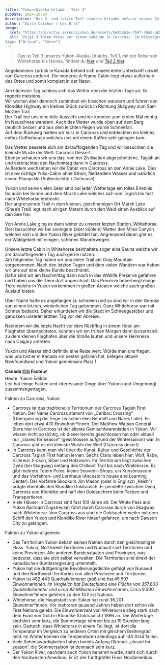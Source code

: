 ```yaml
---
title: "Yukon/Alaska Urlaub - Teil 3"
pubDate: 2024-10-24
description: "Der 3. und letzte Teil unseres Urlaubs umfasst unsere Zeit in Carcross, Whitehorse und Umgebung."
author: "Aaron Czichon / Lea Gräß"
image:
  href: "https://directus.aaronczichon.de/assets/5e5b4b1e-7b87-40a5-a82d-5d8c4baf36be.jpg?quality=70&width=1600"
  alt: "Zeigt 3 Totem Poles vor einem Gebäude in Carcross. Im Hintergrund die Berge und ein blauer Himmel mit ein paar Wolken."
tags: ["Urlaub", "Yukon"]
---
```

> Das ist Teil 3 unseres Yukon-Alaska-Urlaubs. Teil 1, mit der Reise von Whitehorse bis Haines, findest du [hier](https://canada.aaronczichon.de/blog/43-yukon-alaska-part1/) und [Teil 2 hier](https://canada.aaronczichon.de/blog/44-yukon-alaska-part2/).

Angekommen zurück in Kanada befand sich unsere erste Unterkunft unweit von Carcross entfernt. Die moderne A-Frame Cabin liegt etwas außerhalb des Ortes und somit komplett in der Natur.

Am nächsten Tag schloss sich das Wetter dem der letzten Tage an. Es regnete meistens.   
Wir wollten aber dennoch zumindest ein bisschen wandern und fuhren den Klondike Highway ein kleines Stück zurück in Richtung Skagway zum Sam McGee Trail.    
Der Trail bot uns eine tolle Aussicht und wir konnten zum ersten Mal richtig im Neuschnee wandern. Auch das Wetter wurde oben auf dem Berg deutlich besser und aus dem leichten Regen wurde Schneefall.   
Auf dem Rückweg hielten wir kurz in Carcross und entdeckten ein kleines, nettes Coffeehouse welches uns mit einem Kaffee sehr gelegen kam.

<DirectusImage assetId="e6d45133-e47c-4953-9629-3892a5efea7c.jpg" />

Das Wetter besserte sich am darauffolgenden Tag und wir besuchten die kleinste Wüste der Welt: Carcross Dessert.    
Ebenso schauten wir uns das, von der Zivilisation abgeschnittene, Tagish an und verbrachten den Nachmittag dann in Carcross.   
Außerdem wechselten wir die Cabin von Carcross an den Annie Lake. Dies ist eine richtige Yuko-Cabin ohne Strom, fließendem Wasser und natürlich einem Plumpsklo (Außentoilette / Outhouse).

Yukon und seine vielen Seen sind bei jeder Wetterlage ein tolles Erlebnis. So auch bei Sonne und dem Marsh Lake welcher sich von Tagish bis fast nach Whitehorse erstreckt.    
Der angrenzende Trail in dem kleinen, gleichnamigen Ort Marsh Lake (Shea‘s Trail) legt nach einigen Metern durch den Wald einen Ausblick auf den See frei.

Von Annie Lake ging es dann weiter zu unserer letzten Station, Whitehorse.   
Dort besuchten wir bei sonnigem (aber kühlem) Wetter den Miles Canyon welcher sich um den Yukon River gebildet hat. Angrenzend daran gibt es ein Waldgebiet mit einigen, schönen Wanderwegen.   

<DirectusImage assetId="1ac5b357-e7da-4881-a59e-b5494442ec47.jpg" />

Unsere letzte Cabin in Whitehorse beinhaltete sogar eine Sauna welche wir am darauffolgenden Tag auch gerne nutzen.    
Am folgenden Tag haben wir uns einen Trail am Gray Mountain vorgenommen. Nach den letzten Tagen und dem vielen Wandern war haben wir uns auf eine kleine Runde beschränkt.   
Dafür sind wir am Nachmittag dann noch in das Wildlife Preserve gefahren und haben uns die Tiere dort angeschaut. Das Preserve beherbergt einige Tiere welche in Yukon vorkommen in großen Arealen welche auch großen Auslauf bieten.

<DirectusGallery folderName="45 Yukon Alaska Part 3" />

Über Nacht hatte es angefangen zu schneien und so sind wir in den Genuss von einem letzten, winterlichen Tag gekommen. Ganz Whitehorse war mit Schnee bedeckt. Daher erkundeten wir die Stadt im Schneegestöber und genossen unseren letzten Tag vor der Abreise.

Nachdem wir die letzte Nacht vor dem Rückflug in einem Hotel am Flughafen übernachteten, konnten wir am frühen Morgen dann kurzerhand zu dem kleinen Flughafen über die Straße laufen und unsere Heimreise nach Calgary antreten.

Yukon und Alaska sind definitiv eine Reise wert. Würde man uns fragen, was uns bisher in Kanada am besten gefallen hat, belegen aktuell Newfoundland und Yukon gemeinsam Platz 1.

**Canada 🇨🇦 Facts ✔️**  
Heute: Yukon Edition  
Lea hat einige Fakten und interessante Dinge über Yukon (und Umgebung) zusammengetragen.

Fakten zu Carcross, Yukon:   
-	Carcross ist das traditionelle Territorium der Carcross Tagish First Nation. Der Name Carcross stammt von „Caribou Crossing“ (Überquerung der Enge zwischen dem Bennett und Nares Lake). Es leben dort etwa 470 Einwohner*innen. Der Matthew Watson General Store hier in Carcross ist der älteste Gemischtwarenladen in Yukon. Wir wissen nicht so richtig, ob dieser bereits geschlossen hat oder aktuell nur „closed for season“ (geschlossen aufgrund der Wintersaison) war. In Carcross gibt es die kleinste Wüste der Welt (Carcross desert).   
-	In Carcross kann man viel über die Kunst, Kultur und Geschichte der Carcross Tagish First Nation lernen. Sechs Clans leben hier: Wolf, Rabe, Killerwal, Frosch, Biber und Holzwurm. Ihr Territorium liegt zwischen Dyea (bei Skagway) entlang des Chilkoot Trail bis nach Whitehorse. Es gibt mehrere Totem Poles, kleine Souvenir-Shops, ein Kunstmuseum und das Vorfahren- und Lernhaus (Ancestor’s house and Learning Center). Der Vorfahre Skookum Jim Mason (oder in Englisch „Keish“) prägte ebenfalls den Klondike Goldrausch. Er pendelte zwischen Dyea, Carcross und Klondike und half den Goldsuchern beim Packen und Transportieren.    
-	Viele Häuser in Carcross sind fast 100 Jahre alt. Der White Pass and Yukon Railroad (Zugstrecke) führt durch Carcross durch von Skagway nach Whitehorse. Von Carcross aus sind die Goldsucher weiter mit dem Schiff den Yukon und Klondike River hinauf gefahren, um nach Dawson City zu gelangen. 

Fakten zu Yukon allgemein:   
-	Das Territorium Yukon bekam seinen Namen durch den gleichnamigen Fluss. Yukon, Northwest-Territories und Nunavut sind Territorien und keine Provinzen. Alle anderen Bundesstaaten sind Provinzen, was bedeutet, dass sie sich selbst verwalten. Die Territorien sind direkt der kanadischen Bundesregierung unterstellt.    
-	Yukon hat die drittgeringste Bevölkerungsdichte gefolgt von Nunavut und den Northwest-Territories von allen Provinzen und Territorien.    
-	Yukon ist 482.443 Quadratkilometer groß und hat 45.597 Einwohner*innen. Im Vergleich hat Deutschland eine Fläche von 357.600 Quadratkilometer und circa 83 Millionen Einwohner*innen. Circa 9.500 Einwohner*innen gehören zu den 14 First Nations.    
-	Whitehorse, die Hauptstadt von Yukon hat rund 36.201 Einwohner*innen. Vor mehreren tausend Jahren haben dort schon die First Nations gelebt. Die Einwohnerzahl von Whitehorse stieg stark nach dem Fund von Gold in Klondike (Goldrausch) 1896 an. Die Wintertage sind dort sehr kurz, die Sommertage können bis zu 19 Stunden lang sein. Dadurch, dass Whitehorse in einem Tal liegt, ist dort die Temperatur im Vergleich zu anderen Orten mit gleichem Breitengrad mild. Im Winter können die Temperaturen allerdings auf -40 Grad fallen.    
-	Viele Sehenswürdigkeiten haben bereits Anfang Oktober „closed for season“, die Sommersaison ist demnach sehr kurz.    
-	Der Yukon River, nachdem auch Yukon benannt wurde, zieht sich durch den Nordwesten Amerikas. Er ist der fünftgrößte Fluss Nordamerikas.  